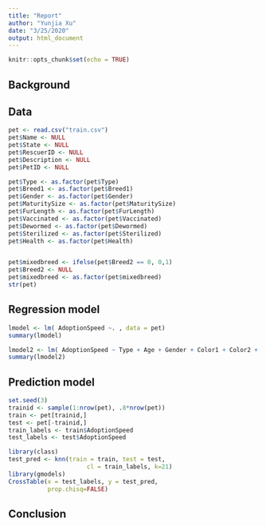 ```yaml
---
title: "Report"
author: "Yunjia Xu"
date: "3/25/2020"
output: html_document
---
```


```r
knitr::opts_chunk$set(echo = TRUE)
```

## Background

## Data
```r
pet <- read.csv("train.csv")
pet$Name <- NULL
pet$State <- NULL
pet$RescuerID <- NULL
pet$Description <- NULL
pet$PetID <- NULL

pet$Type <- as.factor(pet$Type)
pet$Breed1 <- as.factor(pet$Breed1)
pet$Gender <- as.factor(pet$Gender)
pet$MaturitySize <- as.factor(pet$MaturitySize)
pet$FurLength <- as.factor(pet$FurLength)
pet$Vaccinated <- as.factor(pet$Vaccinated)
pet$Dewormed <- as.factor(pet$Dewormed)
pet$Sterilized <- as.factor(pet$Sterilized)
pet$Health <- as.factor(pet$Health)


pet$mixedbreed <- ifelse(pet$Breed2 == 0, 0,1)
pet$Breed2 <- NULL
pet$mixedbreed <- as.factor(pet$mixedbreed)
str(pet)


```

## Regression model
```r
lmodel <- lm( AdoptionSpeed ~. , data = pet)
summary(lmodel)

lmodel2 <- lm( AdoptionSpeed ~ Type + Age + Gender + Color1 + Color2 + Color3 + MaturitySize + FurLength + Vaccinated + Dewormed + Sterilized + Health + Quantity + PhotoAmt + mixedbreed , data = pet)
summary(lmodel2)
```

## Prediction model

```r
set.seed(3)
trainid <- sample(1:nrow(pet), .8*nrow(pet))
train <- pet[trainid,]
test <- pet[-trainid,]
train_labels <- train$AdoptionSpeed
test_labels <- test$AdoptionSpeed
```

```r
library(class)
test_pred <- knn(train = train, test = test,
                      cl = train_labels, k=21)
library(gmodels)
CrossTable(x = test_labels, y = test_pred, 
           prop.chisq=FALSE)
```



## Conclusion
